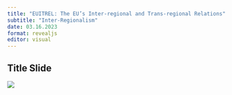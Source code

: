 ```yaml
---
title: "EUITREL: The EU’s Inter-regional and Trans-regional Relations"
subtitle: "Inter-Regionalism"
date: 03.16.2023
format: revealjs
editor: visual
---
```


## Title Slide

![](/lecture/images/2022-2023%20Spring/HM%203.png)
